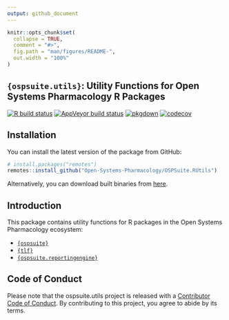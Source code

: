 ```yaml
---
output: github_document
---
```


<!-- README.md is generated from README.Rmd. Please edit that file -->

```r
knitr::opts_chunk$set(
  collapse = TRUE,
  comment = "#>",
  fig.path = "man/figures/README-",
  out.width = "100%"
)
```

## `{ospsuite.utils}`: Utility Functions for Open Systems Pharmacology R Packages

<!-- badges: start -->

[![R build status](https://github.com/Open-Systems-Pharmacology/OSPSuite.RUtils/workflows/R-CMD-check/badge.svg)](https://github.com/Open-Systems-Pharmacology/OSPSuite.RUtils)
[![AppVeyor build status](https://ci.appveyor.com/api/projects/status/github/Open-Systems-Pharmacology/OSPSuite.RUtils?branch=develop&svg=true)](https://ci.appveyor.com/project/open-systems-pharmacology-ci/ospsuite-rutils)
[![pkgdown](https://github.com/Open-Systems-Pharmacology/OSPSuite.RUtils/workflows/pkgdown/badge.svg)](https://github.com/Open-Systems-Pharmacology/OSPSuite.RUtils/actions)
[![codecov](https://codecov.io/gh/Open-Systems-Pharmacology/OSPSuite.RUtils/branch/main/graph/badge.svg)](https://app.codecov.io/gh/Open-Systems-Pharmacology/OSPSuite.RUtils?branch=main)

<!-- badges: end -->

## Installation

You can install the latest version of the package from GitHub:

```r
# install.packages("remotes")
remotes::install_github("Open-Systems-Pharmacology/OSPSuite.RUtils")
```

Alternatively, you can download built binaries from [here](https://github.com/Open-Systems-Pharmacology/OSPSuite.RUtils/releases).

## Introduction

This package contains utility functions for R packages in the Open Systems Pharmacology ecosystem:

- [`{ospsuite}`](https://www.open-systems-pharmacology.org/OSPSuite-R/)
- [`{tlf}`](https://www.open-systems-pharmacology.org/TLF-Library/)
- [`{ospsuite.reportingengine}`](https://www.open-systems-pharmacology.org/OSPSuite.ReportingEngine/)

## Code of Conduct

Please note that the ospsuite.utils project is released with a [Contributor Code of Conduct](https://www.open-systems-pharmacology.org/OSPSuite.RUtils/CODE_OF_CONDUCT.html). By contributing to this project, you agree to abide by its terms.
